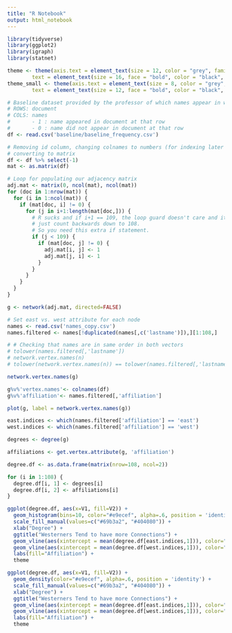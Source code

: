 ```yaml
---
title: "R Notebook"
output: html_notebook
---
```


```r
library(tidyverse)
library(ggplot2)
library(igraph)  
library(statnet)

theme <- theme(axis.text = element_text(size = 12, color = "grey", family = "Times"),
        text = element_text(size = 16, face = "bold", color = "black", family = "Times"))
theme_small <- theme(axis.text = element_text(size = 8, color = "grey", family = "Times"),
        text = element_text(size = 12, face = "bold", color = "black", family = "Times"))
```

```r
# Baseline dataset provided by the professor of which names appear in which document
# ROWS: document
# COLS: names
#       - 1 : name appeared in document at that row
#       - 0 : name did not appear in document at that row
df <- read.csv('baseline/baseline_frequency.csv')

# Removing id column, changing colnames to numbers (for indexing later on),
# converting to matrix
df <- df %>% select(-1) 
mat <- as.matrix(df)

# Loop for populating our adjacency matrix
adj.mat <- matrix(0, ncol(mat), ncol(mat))
for (doc in 1:nrow(mat)) {
  for (i in 1:ncol(mat)) {
    if (mat[doc, i] != 0) {
      for (j in i+1:length(mat[doc,])) {
        # R sucks and if i+1 == 109, the loop guard doesn't care and it will 
        # just count backwards down to 108.
        # So you need this extra if statement.
        if (j < 109) {
          if (mat[doc, j] != 0) {
            adj.mat[i, j] <- 1
            adj.mat[j, i] <- 1
          }
        }
      }
    }
  }
}
```

```r
g <- network(adj.mat, directed=FALSE)

# Set east vs. west attribute for each node
names <- read.csv('names_copy.csv')
names.filtered <- names[!duplicated(names[,c('lastname')]),][1:108,]

# # Checking that names are in same order in both vectors
# tolower(names.filtered[,'lastname'])
# network.vertex.names(n)
# tolower(network.vertex.names(n)) == tolower(names.filtered[,'lastname'])

network.vertex.names(g)

g%v%'vertex.names'<- colnames(df)
g%v%'affiliation'<- names.filtered[,'affiliation']

plot(g, label = network.vertex.names(g))
```

```r
east.indices <- which(names.filtered['affiliation'] == 'east')
west.indices <- which(names.filtered['affiliation'] == 'west')
```

```r
degrees <- degree(g)

affiliations <- get.vertex.attribute(g, 'affiliation')

degree.df <- as.data.frame(matrix(nrow=108, ncol=2))

for (i in 1:108) {
  degree.df[i, 1] <- degrees[i]
  degree.df[i, 2] <- affiliations[i]
}

ggplot(degree.df, aes(x=V1, fill=V2)) +
  geom_histogram(bins=10, color="#e9ecef", alpha=.6, position = 'identity') +
  scale_fill_manual(values=c("#69b3a2", "#404080")) +
  xlab("Degree") +
  ggtitle("Westerners Tend to have more Connections") +
  geom_vline(aes(xintercept = mean(degree.df[east.indices,1])), color="#69b3a2") +
  geom_vline(aes(xintercept = mean(degree.df[west.indices,1])), color="#404080") +
  labs(fill="Affiliation") +
  theme

ggplot(degree.df, aes(x=V1, fill=V2)) +
  geom_density(color="#e9ecef", alpha=.6, position = 'identity') +
  scale_fill_manual(values=c("#69b3a2", "#404080")) +
  xlab("Degree") +
  ggtitle("Westerners Tend to have more Connections") +
  geom_vline(aes(xintercept = mean(degree.df[east.indices,1])), color="#69b3a2") +
  geom_vline(aes(xintercept = mean(degree.df[west.indices,1])), color="#404080") +
  labs(fill="Affiliation") +
  theme
```
